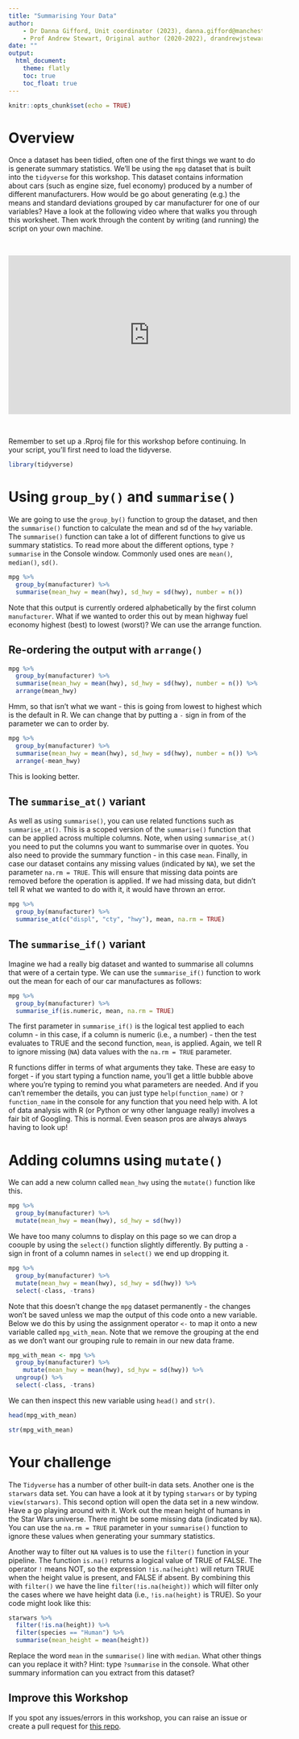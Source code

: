 ```yaml
---
title: "Summarising Your Data"
author:
    - Dr Danna Gifford, Unit coordinator (2023), danna.gifford@manchester.ac.uk
    - Prof Andrew Stewart, Original author (2020-2022), drandrewjstewart@gmail.com
date: ""
output: 
  html_document:
    theme: flatly
    toc: true
    toc_float: true
---
```


```r
knitr::opts_chunk$set(echo = TRUE)
```

# Overview

Once a dataset has been tidied, often one of the first things we want to do is generate summary statistics. We'll be using the `mpg` dataset that is built into the `tidyverse` for this workshop. This dataset contains information about cars (such as engine size, fuel economy) produced by a number of different manufacturers. How would be go about generating (e.g.) the means and standard deviations grouped by car manufacturer for one of our variables? Have a look at the following video where that walks you through this worksheet. Then work through the content by writing (and running) the script on your own machine.

&nbsp;&nbsp;

<center>

<iframe width="560" height="315" src="https://youtube.com/embed/EEEcJfjvUV0" frameborder="0" allowfullscreen></iframe>

</center>

&nbsp;&nbsp;

Remember to set up a .Rproj file for this workshop before continuing. In your script, you'll first need to load the tidyverse. 

```r
library(tidyverse)
```

# Using `group_by()` and `summarise()`

We are going to use the `group_by()` function to group the dataset, and then the `summarise()` function to calculate the mean and sd of the `hwy` variable. The `summarise()` function can take a lot of different functions to give us summary statistics. To read more about the different options, type `?summarise` in the Console window. Commonly used ones are `mean()`, `median()`, `sd()`.

```r
mpg %>%
  group_by(manufacturer) %>%
  summarise(mean_hwy = mean(hwy), sd_hwy = sd(hwy), number = n())
```
Note that this output is currently ordered alphabetically by the first column `manufacturer`. What if we wanted to order this out by mean highway fuel economy highest (best) to lowest (worst)? We can use the arrange function.

## Re-ordering the output with `arrange()`

```r
mpg %>%
  group_by(manufacturer) %>%
  summarise(mean_hwy = mean(hwy), sd_hwy = sd(hwy), number = n()) %>%
  arrange(mean_hwy)
```

Hmm, so that isn't what we want - this is going from lowest to highest which is the default in R. We can change that by putting a `-` sign in from of the parameter we can to order by.

```r
mpg %>%
  group_by(manufacturer) %>%
  summarise(mean_hwy = mean(hwy), sd_hwy = sd(hwy), number = n()) %>%
  arrange(-mean_hwy)
```

This is looking better.

## The `summarise_at()` variant

As well as using `summarise()`, you can use related functions such as `summarise_at()`. This is a scoped version of the `summarise()` function that can be applied across multiple columns. Note, when using `summarise_at()` you need to put the columns you want to summarise over in quotes. You also need to provide the summary function - in this case `mean`. Finally, in case our dataset contains any missing values (indicated by `NA`), we set the parameter `na.rm = TRUE`. This will ensure that missing data points are removed before the operation is applied. If we had missing data, but didn't tell R what we wanted to do with it, it would have thrown an error. 

```r
mpg %>% 
  group_by(manufacturer) %>%
  summarise_at(c("displ", "cty", "hwy"), mean, na.rm = TRUE)
```

## The `summarise_if()` variant

Imagine we had a really big dataset and wanted to summarise all columns that were of a certain type. We can use the `summarise_if()` function to work out the mean for each of our car manufactures as follows:

```r
mpg %>% 
  group_by(manufacturer) %>%
  summarise_if(is.numeric, mean, na.rm = TRUE)
```

The first parameter in `summarise_if()` is the logical test applied to each column - in this case, if a column is numeric (i.e., a number) - then the test evaluates to TRUE and the second function, `mean`, is applied. Again, we tell R to ignore missing (`NA`) data values with the `na.rm = TRUE` parameter. 

R functions differ in terms of what arguments they take. These are easy to forget - if you start typing a function name, you'll get a little bubble above where you're typing to remind you what parameters are needed. And if you can't remember the details, you can just type `help(function_name)` or `?function_name` in the console for any function that you need help with. A lot of data analysis with R (or Python or wny other language really) involves a fair bit of Googling. This is normal. Even season pros are always always having to look up!

# Adding columns using `mutate()`

We can add a new column called `mean_hwy` using the `mutate()` function like this.

```r
mpg %>% 
  group_by(manufacturer) %>%
  mutate(mean_hwy = mean(hwy), sd_hwy = sd(hwy))
```

We have too many columns to display on this page so we can drop a coouple by using the `select()` function slightly differently. By putting a `-` sign in front of a column names in `select()` we end up dropping it.

```r
mpg %>% 
  group_by(manufacturer) %>%
  mutate(mean_hwy = mean(hwy), sd_hwy = sd(hwy)) %>%
  select(-class, -trans)
```

Note that this doesn't change the `mpg` dataset permanently - the changes won't be saved unless we map the output of this code onto a new variable. Below we do this by using the assignment operator `<-` to map it onto a new variable called `mpg_with_mean`. Note that we remove the grouping at the end as we don't want our grouping rule to remain in our new data frame.

```r
mpg_with_mean <- mpg %>% 
  group_by(manufacturer) %>%
    mutate(mean_hwy = mean(hwy), sd_hyw = sd(hwy)) %>%
  ungroup() %>%
  select(-class, -trans) 
```

We can then inspect this new variable using `head()` and `str()`.

```r
head(mpg_with_mean)
```

```r
str(mpg_with_mean)
```

# Your challenge

The `Tidyverse` has a number of other built-in data sets. Another one is the `starwars` data set. You can have a look at it by typing `starwars` or by typing `view(starwars)`. This second option will open the data set in a new window. Have a go playing around with it. Work out the mean height of humans in the Star Wars universe. There might be some missing data (indicated by `NA`). You can use the `na.rm = TRUE` parameter in your `summarise()` function to ignore these values when generating your summary statistics. 

Another way to filter out `NA` values is to use the `filter()` function in your pipeline. The function `is.na()` returns a logical value of TRUE of FALSE. The operator `!` means NOT, so the expression `!is.na(height)` will return TRUE when the height value is present, and FALSE if absent. By combining this with `filter()` we have the line `filter(!is.na(height))` which will filter only the cases where we have height data (i.e., `!is.na(height)` is TRUE). So your code might look like this:

```r
starwars %>%
  filter(!is.na(height)) %>%
  filter(species == "Human") %>%
  summarise(mean_height = mean(height))
```

Replace the word `mean` in the `summarise()` line with `median`. What other things can you replace it with? Hint: type `?summarise` in the console.  What other summary information can you extract from this dataset?

## Improve this Workshop

If you spot any issues/errors in this workshop, you can raise an issue or create a pull request for [this repo](https://github.com/ajstewartlang/04_summarising_your_data). 
